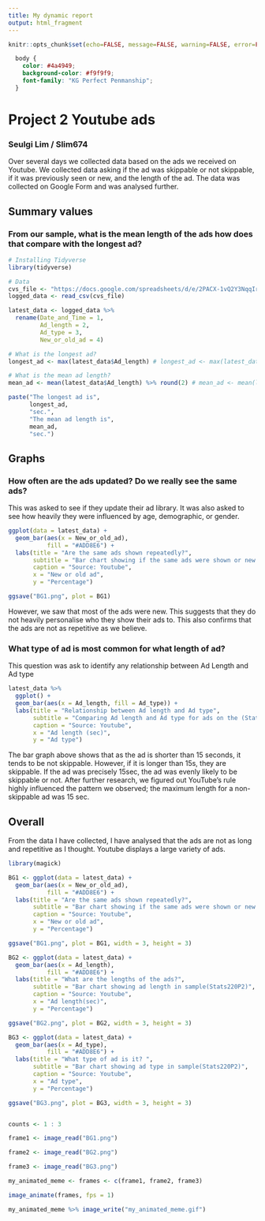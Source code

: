 ```yaml
---
title: My dynamic report
output: html_fragment
---
```


```r
knitr::opts_chunk$set(echo=FALSE, message=FALSE, warning=FALSE, error=FALSE)

```

```css
  body {
    color: #4a4949;
    background-color: #f9f9f9;
    font-family: "KG Perfect Penmanship";
  }

```
# Project 2 Youtube ads
### Seulgi Lim / Slim674

Over several days we collected data based on the ads we received on Youtube. We collected data asking if the ad was skippable or not skippable, if it was previously seen or new, and the length of the ad. The data was collected on Google Form and was analysed further.

## Summary values
### From our sample, what is the mean length of the ads how does that compare with the longest ad?

```r
# Installing Tidyverse
library(tidyverse)

# Data
cvs_file <- "https://docs.google.com/spreadsheets/d/e/2PACX-1vQ2Y3NqqIrURCjuTCuH4imN6OJmCdzT0UP4_gwux7oOx43LrwrpS5gVCayY-pShcMSNi9nns6XspPXW/pub?gid=296879182&single=true&output=csv"
logged_data <- read_csv(cvs_file)

latest_data <- logged_data %>% 
  rename(Date_and_Time = 1, 
         Ad_length = 2,
         Ad_type = 3,
         New_or_old_ad = 4)

# What is the longest ad?
longest_ad <- max(latest_data$Ad_length) # longest_ad <- max(latest_data$Ad_length)

# What is the mean ad length?
mean_ad <- mean(latest_data$Ad_length) %>% round(2) # mean_ad <- mean(latest_data$Ad_length) %>% round(2)

paste("The longest ad is", 
      longest_ad, 
      "sec.", 
      "The mean ad length is",
      mean_ad,
      "sec.")
```
## Graphs
### How often are the ads updated? Do we really see the same ads?
This was asked to see if they update their ad library. It was also asked to see how heavily they were influenced by age, demographic, or gender. 
```r
ggplot(data = latest_data) +
  geom_bar(aes(x = New_or_old_ad),
           fill = "#ADD8E6") +
  labs(title = "Are the same ads shown repeatedly?",
       subtitle = "Bar chart showing if the same ads were shown or new ads in sample(Stats220P2)",
       caption = "Source: Youtube",
       x = "New or old ad",
       y = "Percentage")

ggsave("BG1.png", plot = BG1)
```

However, we saw that most of the ads were new. This suggests that they do not heavily personalise who they show their ads to. This also confirms that the ads are not as repetitive as we believe.  

### What type of ad is most common for what length of ad?

This question was ask to identify any relationship between Ad Length and Ad type 

```r
latest_data %>%
  ggplot() +
  geom_bar(aes(x = Ad_length, fill = Ad_type)) +
  labs(title = "Relationship between Ad length and Ad type",
       subtitle = "Comparing Ad length and Ad type for ads on the (Stats220P2)",
       caption = "Source: Youtube",
       x = "Ad length (sec)",
       y = "Ad type")

```

The bar graph above shows that as the ad is shorter than 15 seconds, it tends to be not skippable. However, if it is longer than 15s, they are skippable. If the ad was precisely 15sec, the ad was evenly likely to be skippable or not. After further research, we figured out YouTube's rule highly influenced the pattern we observed; the maximum length for a non-skippable ad was 15 sec. 

## Overall 
From the data I have collected, I have analysed that the ads are not as long and repetitive as I thought. Youtube displays a large variety of ads.

```r
library(magick)

BG1 <- ggplot(data = latest_data) +
  geom_bar(aes(x = New_or_old_ad),
           fill = "#ADD8E6") +
  labs(title = "Are the same ads shown repeatedly?",
       subtitle = "Bar chart showing if the same ads were shown or new ads in sample(Stats220P2)",
       caption = "Source: Youtube",
       x = "New or old ad",
       y = "Percentage")

ggsave("BG1.png", plot = BG1, width = 3, height = 3)

BG2 <- ggplot(data = latest_data) +
  geom_bar(aes(x = Ad_length),
           fill = "#ADD8E6") +
  labs(title = "What are the lengths of the ads?",
       subtitle = "Bar chart showing ad length in sample(Stats220P2)",
       caption = "Source: Youtube",
       x = "Ad length(sec)",
       y = "Percentage")

ggsave("BG2.png", plot = BG2, width = 3, height = 3)

BG3 <- ggplot(data = latest_data) +
  geom_bar(aes(x = Ad_type),
           fill = "#ADD8E6") +
  labs(title = "What type of ad is it? ",
       subtitle = "Bar chart showing ad type in sample(Stats220P2)",
       caption = "Source: Youtube",
       x = "Ad type",
       y = "Percentage")

ggsave("BG3.png", plot = BG3, width = 3, height = 3)


counts <- 1 : 3

frame1 <- image_read("BG1.png")

frame2 <- image_read("BG2.png")

frame3 <- image_read("BG3.png")

my_animated_meme <- frames <- c(frame1, frame2, frame3)

image_animate(frames, fps = 1)

my_animated_meme %>% image_write("my_animated_meme.gif")
```
